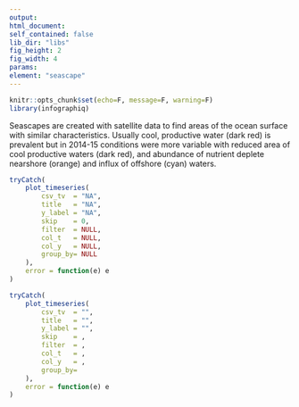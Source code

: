 ```yaml
---
output:
html_document:
self_contained: false
lib_dir: "libs"
fig_height: 2
fig_width: 4
params:
element: "seascape"
---
```


```r
knitr::opts_chunk$set(echo=F, message=F, warning=F)
library(infographiq)
```

<base target="_parent">
Seascapes are created with satellite data to find areas of the ocean surface with similar characteristics. Usually cool, productive water (dark red) is prevalent but in 2014-15 conditions were more variable with reduced area of cool productive waters (dark red), and abundance of nutrient deplete nearshore (orange) and influx of offshore (cyan) waters. 

```r
tryCatch(
    plot_timeseries(
        csv_tv  = "NA",
        title   = "NA",
        y_label = "NA",
        skip    = 0,
        filter  = NULL,
        col_t   = NULL,
        col_y   = NULL,
        group_by= NULL
    ),
    error = function(e) e
)
```

```r
tryCatch(
    plot_timeseries(
        csv_tv  = "",
        title   = "",
        y_label = "",
        skip    = ,
        filter  = ,
        col_t   = ,
        col_y   = ,
        group_by= 
    ),
    error = function(e) e
)
```
